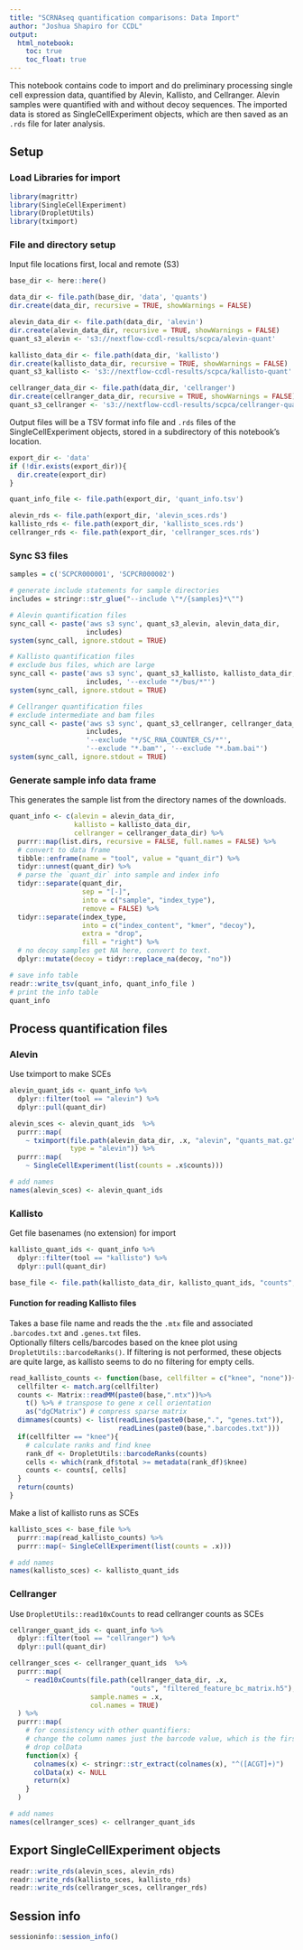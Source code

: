 ```yaml
---
title: "SCRNAseq quantification comparisons: Data Import"
author: "Joshua Shapiro for CCDL"
output: 
  html_notebook:
    toc: true
    toc_float: true
---
```


This notebook contains code to import and do preliminary processing single cell expression data, quantified by Alevin, Kallisto, and Cellranger. 
Alevin samples were quantified with and without decoy sequences. 
The imported data is stored as SingleCellExperiment objects, which are then saved as an `.rds` file for later analysis.

## Setup

### Load Libraries for import
```r
library(magrittr)
library(SingleCellExperiment)
library(DropletUtils)
library(tximport)
```


### File and directory setup

Input file locations first, local and remote (S3)
```r
base_dir <- here::here()

data_dir <- file.path(base_dir, 'data', 'quants')
dir.create(data_dir, recursive = TRUE, showWarnings = FALSE)

alevin_data_dir <- file.path(data_dir, 'alevin')
dir.create(alevin_data_dir, recursive = TRUE, showWarnings = FALSE)
quant_s3_alevin <- 's3://nextflow-ccdl-results/scpca/alevin-quant'

kallisto_data_dir <- file.path(data_dir, 'kallisto')
dir.create(kallisto_data_dir, recursive = TRUE, showWarnings = FALSE)
quant_s3_kallisto <- 's3://nextflow-ccdl-results/scpca/kallisto-quant'

cellranger_data_dir <- file.path(data_dir, 'cellranger')
dir.create(cellranger_data_dir, recursive = TRUE, showWarnings = FALSE)
quant_s3_cellranger <- 's3://nextflow-ccdl-results/scpca/cellranger-quant'
```

Output files will be a TSV format info file and `.rds` files of the SingleCellExperiment objects, stored in a subdirectory of this notebook's location.

```r
export_dir <- 'data'
if (!dir.exists(export_dir)){
  dir.create(export_dir)
}

quant_info_file <- file.path(export_dir, 'quant_info.tsv')

alevin_rds <- file.path(export_dir, 'alevin_sces.rds')
kallisto_rds <- file.path(export_dir, 'kallisto_sces.rds')
cellranger_rds <- file.path(export_dir, 'cellranger_sces.rds')

```



### Sync S3 files

```r
samples = c('SCPCR000001', 'SCPCR000002')

# generate include statements for sample directories
includes = stringr::str_glue("--include \"*/{samples}*\"")

# Alevin quantification files
sync_call <- paste('aws s3 sync', quant_s3_alevin, alevin_data_dir,
                   includes)
system(sync_call, ignore.stdout = TRUE)

# Kallisto quantification files
# exclude bus files, which are large
sync_call <- paste('aws s3 sync', quant_s3_kallisto, kallisto_data_dir,
                   includes, '--exclude "*/bus/*"')
system(sync_call, ignore.stdout = TRUE)

# Cellranger quantification files
# exclude intermediate and bam files
sync_call <- paste('aws s3 sync', quant_s3_cellranger, cellranger_data_dir,
                   includes, 
                   '--exclude "*/SC_RNA_COUNTER_CS/*"',
                   '--exclude "*.bam"', '--exclude "*.bam.bai"')
system(sync_call, ignore.stdout = TRUE)
```


### Generate sample info data frame

This generates the sample list from the directory names of the downloads. 

```r

quant_info <- c(alevin = alevin_data_dir, 
                kallisto = kallisto_data_dir,
                cellranger = cellranger_data_dir) %>%
  purrr::map(list.dirs, recursive = FALSE, full.names = FALSE) %>%
  # convert to data frame
  tibble::enframe(name = "tool", value = "quant_dir") %>%
  tidyr::unnest(quant_dir) %>%
  # parse the `quant_dir` into sample and index info
  tidyr::separate(quant_dir, 
                  sep = "[-]",
                  into = c("sample", "index_type"),
                  remove = FALSE) %>%
  tidyr::separate(index_type, 
                  into = c("index_content", "kmer", "decoy"), 
                  extra = "drop",
                  fill = "right") %>%
  # no decoy samples get NA here, convert to text.
  dplyr::mutate(decoy = tidyr::replace_na(decoy, "no"))

# save info table
readr::write_tsv(quant_info, quant_info_file )
# print the info table
quant_info

```

## Process quantification files

### Alevin
Use tximport to make SCEs

```r
alevin_quant_ids <- quant_info %>%
  dplyr::filter(tool == "alevin") %>%
  dplyr::pull(quant_dir)

alevin_sces <- alevin_quant_ids  %>%
  purrr::map(
    ~ tximport(file.path(alevin_data_dir, .x, "alevin", "quants_mat.gz"),
               type = "alevin")) %>%
  purrr::map(
    ~ SingleCellExperiment(list(counts = .x$counts))) 

# add names
names(alevin_sces) <- alevin_quant_ids
```

### Kallisto

Get file basenames (no extension) for import
```r
kallisto_quant_ids <- quant_info %>%
  dplyr::filter(tool == "kallisto") %>%
  dplyr::pull(quant_dir)

base_file <- file.path(kallisto_data_dir, kallisto_quant_ids, "counts", "gene_count")
```

#### Function for reading Kallisto files

Takes a base file name and reads the the `.mtx` file and associated `.barcodes.txt` and `.genes.txt` files.  
Optionally filters cells/barcodes based on the knee plot using `DropletUtils::barcodeRanks()`.
If filtering is not performed, these objects are quite large, as kallisto seems to do no filtering for empty cells.

```r
read_kallisto_counts <- function(base, cellfilter = c("knee", "none")){
  cellfilter <- match.arg(cellfilter)
  counts <- Matrix::readMM(paste0(base,".mtx"))%>%
    t() %>% # transpose to gene x cell orientation
    as("dgCMatrix") # compress sparse matrix
  dimnames(counts) <- list(readLines(paste0(base,".", "genes.txt")),
                           readLines(paste0(base,".barcodes.txt")))
  if(cellfilter == "knee"){
    # calculate ranks and find knee
    rank_df <- DropletUtils::barcodeRanks(counts)
    cells <- which(rank_df$total >= metadata(rank_df)$knee)
    counts <- counts[, cells]
  }
  return(counts)
}
```

Make a list of kallisto runs as SCEs
```r
kallisto_sces <- base_file %>%
  purrr::map(read_kallisto_counts) %>%
  purrr::map(~ SingleCellExperiment(list(counts = .x))) 

# add names
names(kallisto_sces) <- kallisto_quant_ids
```

### Cellranger

Use `DropletUtils::read10xCounts` to read cellranger counts as SCEs

```r
cellranger_quant_ids <- quant_info %>%
  dplyr::filter(tool == "cellranger") %>%
  dplyr::pull(quant_dir)

cellranger_sces <- cellranger_quant_ids  %>%
  purrr::map(
    ~ read10xCounts(file.path(cellranger_data_dir, .x,
                              "outs", "filtered_feature_bc_matrix.h5"),
                    sample.names = .x,
                    col.names = TRUE)
  ) %>% 
  purrr::map(
    # for consistency with other quantifiers:
    # change the column names just the barcode value, which is the first part of the barcode name
    # drop colData
    function(x) {
      colnames(x) <- stringr::str_extract(colnames(x), "^([ACGT]+)")
      colData(x) <- NULL
      return(x)
    }
  )

# add names
names(cellranger_sces) <- cellranger_quant_ids
```

## Export SingleCellExperiment objects

```r
readr::write_rds(alevin_sces, alevin_rds)
readr::write_rds(kallisto_sces, kallisto_rds)
readr::write_rds(cellranger_sces, cellranger_rds)
```

## Session info

```r
sessioninfo::session_info()
```